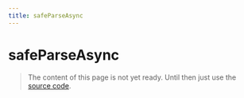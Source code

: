 ```yaml
---
title: safeParseAsync
---
```


# safeParseAsync

> The content of this page is not yet ready. Until then just use the [source code](https://github.com/fabian-hiller/valibot/blob/main/library/src/methods/safeParse/safeParseAsync.ts).
